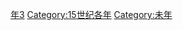 {{Catnav|頁面分類|历史|歷史時代|年|15世纪各年}}

{{catmore}}
{{Commons category|1463}}

[[Category:1460年代|年3]]
[[Category:15世纪各年|Category:15世纪各年]]
[[Category:未年|Category:未年]]